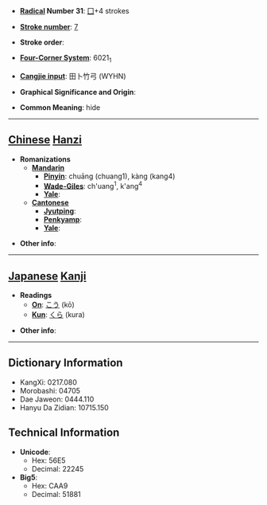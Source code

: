 * '''[[Wiktionary:Chinese radical index| Radical]] Number 31''': [[Wiktionary:Chinese radical index 囗|囗]]+4 strokes

* '''[[Wiktionary:Chinese total strokes index|Stroke number]]''': [[Wiktionary:Chinese total strokes index 7|7]]

* '''Stroke order''': 

* '''[[Wiktionary:Chinese four corner index|Four-Corner System]]''': 6021<sub>1</sub>

* '''[[Wiktionary:Chinese Cangjie index|Cangjie input]]''': 田卜竹弓 (WYHN)

* '''Graphical Significance and Origin''': 

* '''Common Meaning''': hide

----

== [[Chinese]] [[Hanzi]] ==

* '''Romanizations'''
** '''[[Mandarin]]'''
*** '''[[Pinyin]]''': chuāng (chuang1), kàng (kang4)
*** '''[[Wade-Giles]]''': ch'uang<sup>1</sup>, k'ang<sup>4</sup>
*** '''[[Yale]]''': 
** '''[[Cantonese]]'''
*** '''[[Jyutping]]''':
*** '''[[Penkyamp]]''': 
*** '''[[Yale]]''': 

* '''Other info''': 

----

== [[Japanese]] [[Kanji]] ==

* '''Readings'''
** '''[[On]]''': [[こう]] (kō)
** '''[[Kun]]''': [[くら]] (kura)

* '''Other info''':  

----

== Dictionary Information ==

* KangXi: 0217.080
* Morobashi: 04705
* Dae Jaweon: 0444.110
* Hanyu Da Zidian: 10715.150

== Technical Information ==

* '''Unicode''':
** Hex: 56E5
** Decimal: 22245
* '''Big5''':
** Hex: CAA9
** Decimal: 51881